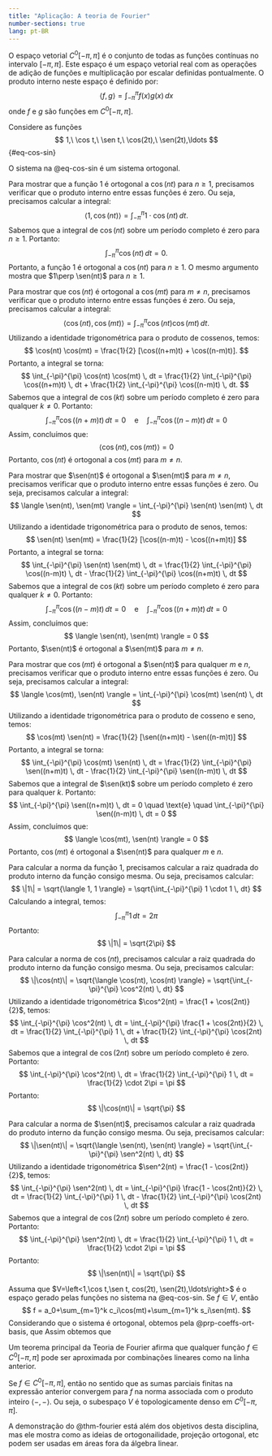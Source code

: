 ```yaml
---
title: "Aplicação: A teoria de Fourier"   
number-sections: true
lang: pt-BR
--- 
```


O espaço vetorial $C^0[-\pi, \pi]$ é o conjunto de todas as funções contínuas no intervalo $[- \pi, \pi]$. Este espaço é um espaço vetorial real com as operações de adição de funções e multiplicação por escalar definidas pontualmente.
O produto interno neste espaço é definido por:
$$
\langle f, g \rangle = \int_{-\pi}^{\pi} f(x) g(x) \, dx
$$
onde $f$ e $g$ são funções em $C^0[-\pi, \pi]$.

Considere as funções 
$$
1,\ \cos t,\ \sen t,\ \cos(2t),\ \sen(2t),\ldots 
$${#eq-cos-sin}

:::{#lem-cos-sin-ort}
O sistema na @eq-cos-sin é um sistema ortogonal.
:::

:::{.proof}
Para mostrar que a função $1$ é ortogonal a $\cos(nt)$ para $n \geq 1$, precisamos verificar que o produto interno entre essas funções é zero. Ou seja, precisamos calcular a integral:
$$
\langle 1, \cos(nt) \rangle = \int_{-\pi}^{\pi} 1 \cdot \cos(nt) \, dt.
$$
Sabemos que a integral de $\cos(nt)$ sobre um período completo é zero para $n \geq 1$. Portanto:
$$
\int_{-\pi}^{\pi} \cos(nt) \, dt = 0.
$$
Portanto, a função $1$ é ortogonal a $\cos(nt)$ para $n \geq 1$. O mesmo argumento mostra que $1\perp \sen(nt)$ para $n\geq 1$.

Para mostrar que $\cos(nt)$ é ortogonal a $\cos(mt)$ para $m \neq n$, precisamos verificar que o produto interno entre essas funções é zero. Ou seja, precisamos calcular a integral:
$$
\langle \cos(nt), \cos(mt) \rangle = \int_{-\pi}^{\pi} \cos(nt) \cos(mt) \, dt.
$$
Utilizando a identidade trigonométrica para o produto de cossenos, temos:
$$
\cos(nt) \cos(mt) = \frac{1}{2} [\cos((n+m)t) + \cos((n-m)t)].
$$
Portanto, a integral se torna:
$$
\int_{-\pi}^{\pi} \cos(nt) \cos(mt) \, dt = \frac{1}{2} \int_{-\pi}^{\pi} \cos((n+m)t) \, dt + \frac{1}{2} \int_{-\pi}^{\pi} \cos((n-m)t) \, dt.
$$
Sabemos que a integral de $\cos(kt)$ sobre um período completo é zero para qualquer $k \neq 0$. Portanto:
$$
\int_{-\pi}^{\pi} \cos((n+m)t) \, dt = 0 \quad \text{e} \quad \int_{-\pi}^{\pi} \cos((n-m)t) \, dt = 0
$$
Assim, concluímos que:
$$
\langle \cos(nt), \cos(mt) \rangle = 0
$$
Portanto, $\cos(nt)$ é ortogonal a $\cos(mt)$ para $m \neq n$.

Para mostrar que $\sen(nt)$ é ortogonal a $\sen(mt)$ para $m \neq n$, precisamos verificar que o produto interno entre essas funções é zero. Ou seja, precisamos calcular a integral:
$$
\langle \sen(nt), \sen(mt) \rangle = \int_{-\pi}^{\pi} \sen(nt) \sen(mt) \, dt
$$
Utilizando a identidade trigonométrica para o produto de senos, temos:
$$
\sen(nt) \sen(mt) = \frac{1}{2} [\cos((n-m)t) - \cos((n+m)t)]
$$
Portanto, a integral se torna:
$$
\int_{-\pi}^{\pi} \sen(nt) \sen(mt) \, dt = \frac{1}{2} \int_{-\pi}^{\pi} \cos((n-m)t) \, dt - \frac{1}{2} \int_{-\pi}^{\pi} \cos((n+m)t) \, dt
$$
Sabemos que a integral de $\cos(kt)$ sobre um período completo é zero para qualquer $k \neq 0$. Portanto:
$$
\int_{-\pi}^{\pi} \cos((n-m)t) \, dt = 0 \quad \text{e} \quad \int_{-\pi}^{\pi} \cos((n+m)t) \, dt = 0
$$
Assim, concluímos que:
$$
\langle \sen(nt), \sen(mt) \rangle = 0
$$
Portanto, $\sen(nt)$ é ortogonal a $\sen(mt)$ para $m \neq n$.

Para mostrar que $\cos(mt)$ é ortogonal a $\sen(nt)$ para qualquer $m$ e $n$, precisamos verificar que o produto interno entre essas funções é zero. Ou seja, precisamos calcular a integral:
$$
\langle \cos(mt), \sen(nt) \rangle = \int_{-\pi}^{\pi} \cos(mt) \sen(nt) \, dt
$$
Utilizando a identidade trigonométrica para o produto de cosseno e seno, temos:
$$
\cos(mt) \sen(nt) = \frac{1}{2} [\sen((n+m)t) - \sen((n-m)t)]
$$
Portanto, a integral se torna:
$$
\int_{-\pi}^{\pi} \cos(mt) \sen(nt) \, dt = \frac{1}{2} \int_{-\pi}^{\pi} \sen((n+m)t) \, dt - \frac{1}{2} \int_{-\pi}^{\pi} \sen((n-m)t) \, dt
$$
Sabemos que a integral de $\sen(kt)$ sobre um período completo é zero para qualquer $k$. Portanto:
$$
\int_{-\pi}^{\pi} \sen((n+m)t) \, dt = 0 \quad \text{e} \quad \int_{-\pi}^{\pi} \sen((n-m)t) \, dt = 0
$$
Assim, concluímos que:
$$
\langle \cos(mt), \sen(nt) \rangle = 0
$$
Portanto, $\cos(mt)$ é ortogonal a $\sen(nt)$ para qualquer $m$ e $n$.

Para calcular a norma da função $1$, precisamos calcular a raiz quadrada do produto interno da função consigo mesma. Ou seja, precisamos calcular:
$$
\|1\| = \sqrt{\langle 1, 1 \rangle} = \sqrt{\int_{-\pi}^{\pi} 1 \cdot 1 \, dt}
$$
Calculando a integral, temos:
$$
\int_{-\pi}^{\pi} 1 \, dt = 2\pi
$$
Portanto:
$$
\|1\| = \sqrt{2\pi}
$$

Para calcular a norma de $\cos(nt)$, precisamos calcular a raiz quadrada do produto interno da função consigo mesma. Ou seja, precisamos calcular:
$$
\|\cos(nt)\| = \sqrt{\langle \cos(nt), \cos(nt) \rangle} = \sqrt{\int_{-\pi}^{\pi} \cos^2(nt) \, dt}
$$
Utilizando a identidade trigonométrica $\cos^2(nt) = \frac{1 + \cos(2nt)}{2}$, temos:
$$
\int_{-\pi}^{\pi} \cos^2(nt) \, dt = \int_{-\pi}^{\pi} \frac{1 + \cos(2nt)}{2} \, dt = \frac{1}{2} \int_{-\pi}^{\pi} 1 \, dt + \frac{1}{2} \int_{-\pi}^{\pi} \cos(2nt) \, dt
$$
Sabemos que a integral de $\cos(2nt)$ sobre um período completo é zero. Portanto:
$$
\int_{-\pi}^{\pi} \cos^2(nt) \, dt = \frac{1}{2} \int_{-\pi}^{\pi} 1 \, dt = \frac{1}{2} \cdot 2\pi = \pi
$$
Portanto:
$$
\|\cos(nt)\| = \sqrt{\pi}
$$

Para calcular a norma de $\sen(nt)$, precisamos calcular a raiz quadrada do produto interno da função consigo mesma. Ou seja, precisamos calcular:
$$
\|\sen(nt)\| = \sqrt{\langle \sen(nt), \sen(nt) \rangle} = \sqrt{\int_{-\pi}^{\pi} \sen^2(nt) \, dt}
$$
Utilizando a identidade trigonométrica $\sen^2(nt) = \frac{1 - \cos(2nt)}{2}$, temos:
$$
\int_{-\pi}^{\pi} \sen^2(nt) \, dt = \int_{-\pi}^{\pi} \frac{1 - \cos(2nt)}{2} \, dt = \frac{1}{2} \int_{-\pi}^{\pi} 1 \, dt - \frac{1}{2} \int_{-\pi}^{\pi} \cos(2nt) \, dt
$$
Sabemos que a integral de $\cos(2nt)$ sobre um período completo é zero. Portanto:
$$
\int_{-\pi}^{\pi} \sen^2(nt) \, dt = \frac{1}{2} \int_{-\pi}^{\pi} 1 \, dt = \frac{1}{2} \cdot 2\pi = \pi
$$
Portanto:
$$
\|\sen(nt)\| = \sqrt{\pi}
$$
:::

Assuma que $V=\left<1,\cos t,\sen t, cos(2t), \sen(2t),\ldots\right>$ é o espaço gerado pelas funções no sistema na @eq-cos-sin. Se $f\in V$, então 
$$
f = a_0+\sum_{m=1}^k c_i\cos(mt)+\sum_{m=1}^k s_i\sen(mt).
$$
Considerando que o sistema é ortogonal, obtemos pela @prp-coeffs-ort-basis, que 
\begin{align*}
a_0 &= \frac{\langle f, 1 \rangle}{\|1\|^2} = \frac{1}{2\pi} \int_{-\pi}^{\pi} f(t) \, dt;\\
c_i &= \frac{\langle f, \cos(it) \rangle}{\|\cos(it)\|^2} = \frac{1}{\pi} \int_{-\pi}^{\pi} f(t) \cos(it) \, dt;\\
s_i &= \frac{\langle f, \sen(it) \rangle}{\|\sen(it)\|^2} = \frac{1}{\pi} \int_{-\pi}^{\pi} f(t) \sen(it) \, dt
\end{align*}
Assim obtemos que 
\begin{align*}
f(t) &= \frac{1}{2\pi} \left( \int_{-\pi}^{\pi} f(x) \, dx \right) \\&+ \frac{1}{\pi}\sum_{m=1}^k \left(  \int_{-\pi}^{\pi} f(x) \cos(mx) \, dx \right) \cos(mt) \\&+ \sum_{m=1}^k \frac{1}{\pi}\left(  \int_{-\pi}^{\pi} f(x) \sen(mx) \, dx \right) \sen(mt)
\end{align*}

Um teorema principal da Teoria de Fourier afirma que qualquer função $f\in C^0[-\pi,\pi]$ pode ser aproximada por combinações lineares como na linha anterior. 

:::{#thm-fourier}
Se $f\in C^0[-\pi,\pi]$, então 
\begin{align*}
f(t) &= \frac{1}{2\pi} \left( \int_{-\pi}^{\pi} f(x) \, dx \right) \\&+ \frac{1}{\pi}\sum_{m=1}^\infty \left(  \int_{-\pi}^{\pi} f(x) \cos(mx) \, dx \right) \cos(mt) \\&+ \frac{1}{\pi}\sum_{m=1}^\infty \left(  \int_{-\pi}^{\pi} f(x) \sen(mx) \, dx \right) \sen(mt)
\end{align*}
no sentido que as sumas parciais finitas na expressão anterior convergem para $f$ na norma associada com o produto inteiro $\left<-,-\right>$. Ou seja, o subespaço $V$ é topologicamente denso em $C^0[-\pi,\pi]$. 
:::

A demonstração do @thm-fourier está além dos objetivos desta disciplina, mas ele mostra como as ideias de ortogonailidade, projeção ortogonal, etc podem ser usadas em áreas fora da álgebra linear.
